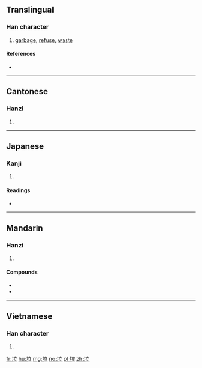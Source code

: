 ==Translingual==

===Han character===
{{Han char|rn=32|rad=土|as=05|sn=8|four=4011<sub>8</sub>|canj=土卜廿 (GYT)|ids=⿰[[土]][[立]]}}

# [[garbage]], [[refuse]], [[waste]]

====References====
* {{Han ref|kx=0227.271|dkj=05029|dj=0463.140|hdz=10434.060|uh=5783|ud=22403|bh=A955|bd=43349}}

----

==Cantonese==

===Hanzi===
{{yue-hanzi|jyut=laap6|y=laap6}}

# {{defn|lang=yue|sort=土05}}

----

==Japanese==

===Kanji===
{{ja-kanji|grade=|rs=土05}}

# {{defn|lang=ja|sort=土05}}

====Readings====
* {{ja-readings|on=[[らつ]] (ratsu)|kun=}}

----

==Mandarin==

===Hanzi===
{{cmn-hanzi|pin=[[lā]] ([[la1]])|wg=la<sup>1</sup>}}

# {{defn|lang=cmn|sort=土05}}

====Compounds====
* {{zh-l|垃圾|tr=lājī, lèsè|trash}}
* {{zh-l|垃圾食品|tr=lājī shípǐn, lèsè shípǐn|junk food}}

----

==Vietnamese==

===Han character===
{{vi-hantu|[[lạp]], [[lắp]], [[lấp]], [[lớp]], [[rập]], [[lọp]]|rs=土05}}

# {{defn|lang=vi}}

[[fr:垃]]
[[hu:垃]]
[[mg:垃]]
[[no:垃]]
[[pl:垃]]
[[zh:垃]]